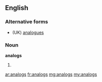 ==English==

===Alternative forms===
* (UK) [[analogues]]

===Noun===
'''analogs'''

# {{US}} {{plural of|analog}}

[[ar:analogs]]
[[fr:analogs]]
[[mg:analogs]]
[[my:analogs]]